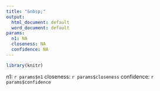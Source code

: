 ```yaml
---
title: "&nbsp;"
output:
  html_document: default
  word_document: default
params:
  n1: NA
  closeness: NA
  confidence: NA
---
```


```r
library(knitr)
```

n1: `r params$n1`
closeness: `r params$closeness`
confidence: `r params$confidence`
